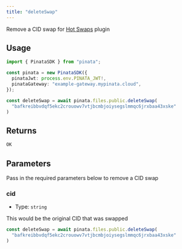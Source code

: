 ```yaml
---
title: "deleteSwap"
---
```


Remove a CID swap for [Hot Swaps](/gateways/plugins/how-swaps) plugin

## Usage

```typescript
import { PinataSDK } from "pinata";

const pinata = new PinataSDK({
  pinataJwt: process.env.PINATA_JWT!,
  pinataGateway: "example-gateway.mypinata.cloud",
});

const deleteSwap = await pinata.files.public.deleteSwap(
  "bafkreibbvdqf5ekc2crouowv7vtjbcmbjoiysegslmmqc6jrxbaa43xske"
)
```

## Returns

```typescript
OK
```

## Parameters

Pass in the required parameters below to remove a CID swap

### cid

- Type: `string`

This would be the original CID that was swapped

```typescript
const deleteSwap = await pinata.files.public.deleteSwap(
  "bafkreibbvdqf5ekc2crouowv7vtjbcmbjoiysegslmmqc6jrxbaa43xske"
)
```
